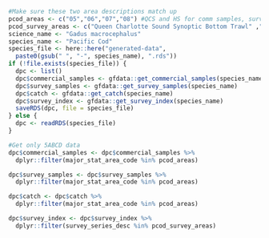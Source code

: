 


```r
#Make sure these two area descriptions match up
pcod_areas <- c("05","06","07","08") #QCS and HS for comm samples, surv samples and catch
pcod_survey_areas <- c("Queen Charlotte Sound Synoptic Bottom Trawl" ,"Hecate Strait Synoptic Bottom Trawl") #QCS and HS for survey index
science_name <- "Gadus macrocephalus"
species_name <- "Pacific Cod"
species_file <- here::here("generated-data",
  paste0(gsub(" ", "-", species_name), ".rds"))
if (!file.exists(species_file)) {
  dpc <- list()
  dpc$commercial_samples <- gfdata::get_commercial_samples(species_name)
  dpc$survey_samples <- gfdata::get_survey_samples(species_name)
  dpc$catch <- gfdata::get_catch(species_name)
  dpc$survey_index <- gfdata::get_survey_index(species_name)
  saveRDS(dpc, file = species_file)
} else {
  dpc <- readRDS(species_file)
}

#Get only 5ABCD data
dpc$commercial_samples <- dpc$commercial_samples %>% 
  dplyr::filter(major_stat_area_code %in% pcod_areas)

dpc$survey_samples <- dpc$survey_samples %>% 
  dplyr::filter(major_stat_area_code %in% pcod_areas)

dpc$catch <- dpc$catch %>% 
  dplyr::filter(major_stat_area_code %in% pcod_areas)

dpc$survey_index <- dpc$survey_index %>% 
  dplyr::filter(survey_series_desc %in% pcod_survey_areas)

```
